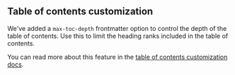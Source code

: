 ## Table of contents customization

We've added a `max-toc-depth` frontmatter option to control the depth of the table of contents. Use this to limit the heading ranks included in the table of contents.

You can read more about this feature in the [table of contents customization docs](/learn/docs/content/frontmatter#max-depth).